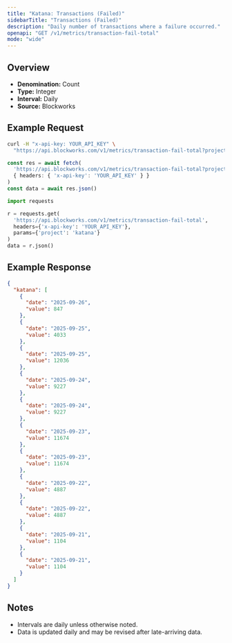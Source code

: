 ```yaml
---
title: "Katana: Transactions (Failed)"
sidebarTitle: "Transactions (Failed)"
description: "Daily number of transactions where a failure occurred."
openapi: "GET /v1/metrics/transaction-fail-total"
mode: "wide"
---
```


## Overview

- **Denomination:** Count
- **Type:** Integer
- **Interval:** Daily
- **Source:** Blockworks

## Example Request

<CodeGroup>

```bash cURL
curl -H "x-api-key: YOUR_API_KEY" \
  "https://api.blockworks.com/v1/metrics/transaction-fail-total?project=katana"
```

```typescript TypeScript
const res = await fetch(
  'https://api.blockworks.com/v1/metrics/transaction-fail-total?project=katana',
  { headers: { 'x-api-key': 'YOUR_API_KEY' } }
)
const data = await res.json()
```

```python Python
import requests

r = requests.get(
  'https://api.blockworks.com/v1/metrics/transaction-fail-total',
  headers={'x-api-key': 'YOUR_API_KEY'},
  params={'project': 'katana'}
)
data = r.json()
```

</CodeGroup>

## Example Response

```json
{
  "katana": [
    {
      "date": "2025-09-26",
      "value": 847
    },
    {
      "date": "2025-09-25",
      "value": 4033
    },
    {
      "date": "2025-09-25",
      "value": 12036
    },
    {
      "date": "2025-09-24",
      "value": 9227
    },
    {
      "date": "2025-09-24",
      "value": 9227
    },
    {
      "date": "2025-09-23",
      "value": 11674
    },
    {
      "date": "2025-09-23",
      "value": 11674
    },
    {
      "date": "2025-09-22",
      "value": 4887
    },
    {
      "date": "2025-09-22",
      "value": 4887
    },
    {
      "date": "2025-09-21",
      "value": 1104
    },
    {
      "date": "2025-09-21",
      "value": 1104
    }
  ]
}
```

## Notes
- Intervals are daily unless otherwise noted.
- Data is updated daily and may be revised after late-arriving data.